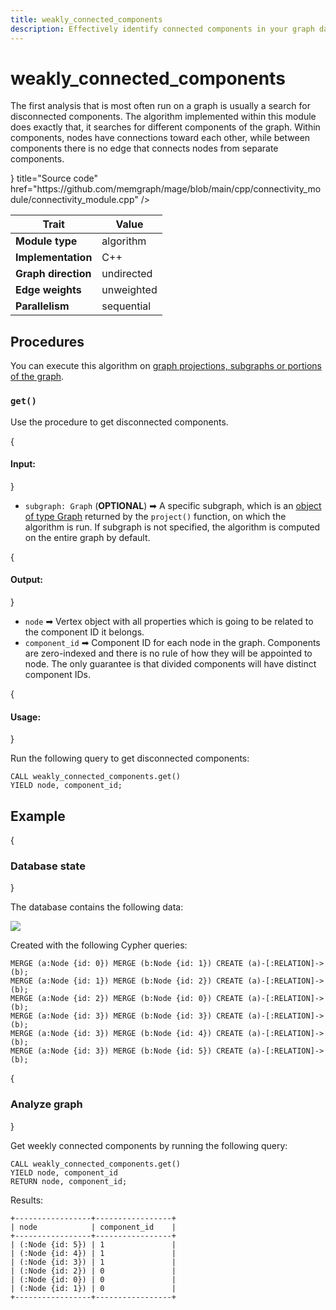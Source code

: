 ```yaml
---
title: weakly_connected_components
description: Effectively identify connected components in your graph data with Memgraph's weakly_connected_components algorithm. Find out more in our detailed documentation. 
---
```



# weakly_connected_components

The first analysis that is most often run on a graph is usually a search for
disconnected components. The algorithm implemented within this module does
exactly that, it searches for different components of the graph. Within
components, nodes have connections toward each other, while between components
there is no edge that connects nodes from separate components.

<Cards>
  <Cards.Card
    icon={<GitHub />}
    title="Source code"
    href="https://github.com/memgraph/mage/blob/main/cpp/connectivity_module/connectivity_module.cpp"
  />
</Cards>

| Trait               | Value      |
| ------------------- | ---------- |
| **Module type**     | algorithm  |
| **Implementation**  | C++        |
| **Graph direction** | undirected |
| **Edge weights**    | unweighted |
| **Parallelism**     | sequential |

## Procedures

<Callout type="info">

You can execute this algorithm on [graph projections, subgraphs or portions of the graph](/advanced-algorithms/run-algorithms#run-procedures-on-subgraph).

</Callout>

### `get()`

Use the procedure to get disconnected components.

{<h4 className="custom-header"> Input: </h4>}

- `subgraph: Graph` (**OPTIONAL**) ➡ A specific subgraph, which is an [object of type Graph](/advanced-algorithms/run-algorithms#run-procedures-on-subgraph) returned by the `project()` function, on which the algorithm is run. 
If subgraph is not specified, the algorithm is computed on the entire graph by default.


{<h4 className="custom-header"> Output: </h4>}

* `node` ➡ Vertex object with all properties which is going to be related to the
  component ID it belongs.
* `component_id` ➡ Component ID for each node in the graph. Components are
  zero-indexed and there is no rule of how they will be appointed to node. The
  only guarantee is that divided components will have distinct component IDs.

{<h4 className="custom-header"> Usage: </h4>}

Run the following query to get disconnected components:

```cypher
CALL weakly_connected_components.get()
YIELD node, component_id;
```

## Example

<Steps>

{<h3 className="custom-header"> Database state </h3>} 

The database contains the following data: 

![](/pages/advanced-algorithms/available-algorithms/weakly_connected_components/weakly-connected-components-1.png)

Created with the following Cypher queries:

```cypher
MERGE (a:Node {id: 0}) MERGE (b:Node {id: 1}) CREATE (a)-[:RELATION]->(b);
MERGE (a:Node {id: 1}) MERGE (b:Node {id: 2}) CREATE (a)-[:RELATION]->(b);
MERGE (a:Node {id: 2}) MERGE (b:Node {id: 0}) CREATE (a)-[:RELATION]->(b);
MERGE (a:Node {id: 3}) MERGE (b:Node {id: 3}) CREATE (a)-[:RELATION]->(b);
MERGE (a:Node {id: 3}) MERGE (b:Node {id: 4}) CREATE (a)-[:RELATION]->(b);
MERGE (a:Node {id: 3}) MERGE (b:Node {id: 5}) CREATE (a)-[:RELATION]->(b);
```

{<h3 className="custom-header"> Analyze graph </h3>} 

Get weekly connected components by running the following query:

```cypher
CALL weakly_connected_components.get()
YIELD node, component_id
RETURN node, component_id;
```

Results:

```plaintext
+-----------------+-----------------+
| node            | component_id    |
+-----------------+-----------------+
| (:Node {id: 5}) | 1               |
| (:Node {id: 4}) | 1               |
| (:Node {id: 3}) | 1               |
| (:Node {id: 2}) | 0               |
| (:Node {id: 0}) | 0               |
| (:Node {id: 1}) | 0               |
+-----------------+-----------------+
```

</Steps>